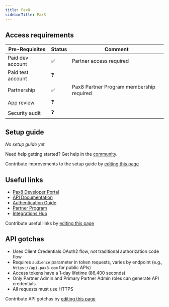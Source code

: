```yaml
---
title: Pax8
sidebarTitle: Pax8
---
```



<Overview />
<PreBuiltTooling />
<PreBuiltUseCases />

## Access requirements
| Pre-Requisites | Status | Comment|
| - | - | - |
| Paid dev account | ✅ | Partner access required |
| Paid test account | ❓ |  |
| Partnership | ✅ | Pax8 Partner Program membership required |
| App review | ❓ |  |
| Security audit | ❓ | |


## Setup guide

_No setup guide yet._

<Tip>Need help getting started? Get help in the [community](https://nango.dev/slack).</Tip>

<Note>Contribute improvements to the setup guide by [editing this page](https://github.com/nangohq/nango/tree/master/docs-v2/integrations/all/pax8.mdx)</Note>


## Useful links

-   [Pax8 Developer Portal](https://devx.pax8.com/)
-   [API Documentation](https://devx.pax8.com/docs/introduction)
-   [Authentication Guide](https://devx.pax8.com/docs/authentication)
-   [Partner Program](https://www.pax8.com/partners/)
-   [Integrations Hub](https://app.pax8.com/integrations?tab=credentials)

<Note>Contribute useful links by [editing this page](https://github.com/nangohq/nango/tree/master/docs-v2/integrations/all/pax8.mdx)</Note>

## API gotchas

- Uses Client Credentials OAuth2 flow, not traditional authorization code flow
- Requires `audience` parameter in token requests, varies by endpoint (e.g., `https://api.pax8.com` for public APIs)
- Access tokens have a 1-day lifetime (86,400 seconds)
- Only Partner Admin and Primary Partner Admin roles can generate API credentials
- All requests must use HTTPS

<Note>Contribute API gotchas by [editing this page](https://github.com/nangohq/nango/tree/master/docs-v2/integrations/all/pax8.mdx)</Note>